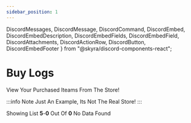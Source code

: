 ```yaml
---
sidebar_position: 1
---
```


  DiscordMessages,
  DiscordMessage,
  DiscordCommand,
  DiscordEmbed,
  DiscordEmbedDescription,
  DiscordEmbedFields,
  DiscordEmbedField,
  DiscordAttachments,
  DiscordActionRow,
  DiscordButton,
  DiscordEmbedFooter
} from "@skyra/discord-components-react";

# Buy Logs
View Your Purchased Iteams From The Store!

:::info Note
Just An Example, Its Not The Real Store!
:::

<DiscordMessages>
  <DiscordMessage bot="true" roleColor="#FF0000" author="Ptero Manager" avatar="/img/ptero-manager.png">
    <DiscordCommand slot="reply" author="User" command="/buylogs" />
    <DiscordEmbed
      slot="embeds"
      color="#2f3136"
      authorName="Buy Logs"
      authorImage="/img/ptero-manager.png"
    >
        <DiscordEmbedDescription slot="description">
            Showing List <b>5</b>-<b>0</b> Out Of <b>0</b>
        </DiscordEmbedDescription>
        <DiscordEmbedFields slot="fields">
            <DiscordEmbedField fieldTitle="404">
                No Data Found
            </DiscordEmbedField>
        </DiscordEmbedFields>
      <DiscordEmbedFooter slot="footer" timestamp="Today"></DiscordEmbedFooter>
    </DiscordEmbed>
  </DiscordMessage>
</DiscordMessages>
